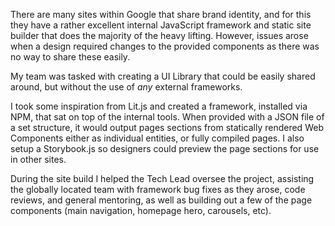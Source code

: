 
<ProjectHeading text="Google Ads" destination="https://ads.google.com" />

<Picture src="/images/gads.png" alt="Screenshot of the
Google Ads homepage" placeholder="none" />

There are many sites within Google that share brand identity, and for this they
have a rather excellent internal JavaScript framework and static site builder
that does the majority of the heavy lifting. However, issues arose when a design
required changes to the provided components as there was no way to share these
easily.

My team was tasked with creating a UI Library that could be easily
shared around, but without the use of *any*  external frameworks.

I took some inspiration from Lit.js and created a framework, installed via NPM,
that sat on top of the internal tools. When provided with a JSON file of a set structure, it would
output pages sections from statically rendered Web Components either as individual entities, or
fully compiled pages. I also setup a Storybook.js so designers could preview the
page sections for use in other sites.

During the site build I helped the Tech Lead oversee the project, assisting the
globally located team with framework bug fixes as they arose, code reviews, and
general mentoring, as well as building out a few of the page components (main
navigation, homepage hero, carousels, etc).
